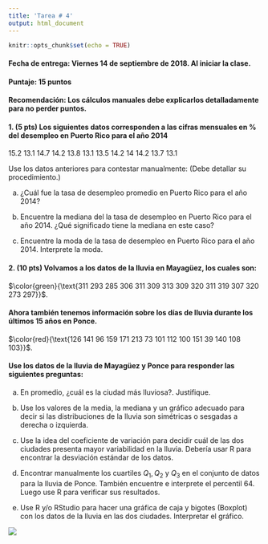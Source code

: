 ```yaml
---
title: 'Tarea # 4'
output: html_document
---
```


```r
knitr::opts_chunk$set(echo = TRUE)
```

#### **Fecha de entrega:** Viernes 14 de septiembre de 2018. Al iniciar la clase. 

#### **Puntaje:** 15 puntos 

#### **Recomendación:** Los cálculos manuales debe explicarlos detalladamente para no perder puntos.  

#### 1. **(5 pts)** Los siguientes datos corresponden a las cifras mensuales en % del desempleo en Puerto Rico para el año 2014

15.2 13.1 14.7 14.2 13.8 13.1 13.5 14.2 14 14.2 13.7  13.1

Use los datos anteriores para contestar manualmente: (Debe detallar su procedimiento.)

a) ¿Cuál fue la tasa de desempleo promedio  en Puerto Rico para el año 2014?

b)  Encuentre la mediana del la tasa de desempleo en Puerto Rico para el año 2014. ¿Qué significado tiene la mediana en este caso?

c)  Encuentre la moda de la tasa de desempleo en Puerto Rico para el año 2014. Interprete la moda.

#### 2. **(10 pts)** Volvamos a los datos de la lluvia en Mayagüez, los cuales son:


$\color{green}{\text{311 293 285 306 311 309 313 309 320 311 319 307 320 273 297}}$.


#### Ahora también tenemos información sobre los días de lluvia durante los últimos 15 años en Ponce.

 $\color{red}{\text{126 141  96 159 171 213  73 101 112 100 151  39 140 108 103}}$.

#### Use los datos de la lluvia de Mayagüez y Ponce para responder las siguientes preguntas:

a) En promedio, ¿cuál es la ciudad más lluviosa?. Justifique.

b) Use los valores de la media, la mediana y un gráfico adecuado para decir si las distribuciones de la lluvia son simétricas o sesgadas a derecha o izquierda.

c) Use la idea del coeficiente de variación para decidir cuál de las dos ciudades presenta mayor variabilidad en la lluvia. Debería usar R para encontrar la desviación estándar de los datos. 

d) Encontrar manualmente los cuartiles $Q_1, Q_2$ y $Q_3$ en el conjunto de datos para la lluvia de Ponce. También encuentre e interprete el percentil 64.  Luego use R para verificar sus resultados.

e) Use R y/o RStudio para hacer una gráfica de caja y bigotes (Boxplot) con los datos de la lluvia en las dos ciudades. Interpretar el gráfico.


![](blanco.png)






